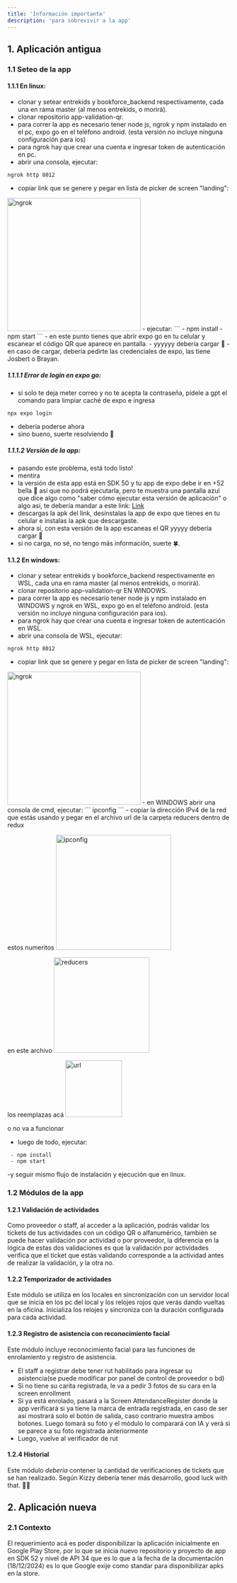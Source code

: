 ```yaml
---
title: 'Información importante'
description: 'para sobrevivir a la app'
---
```


## 1. Aplicación antigua
### 1.1 Seteo de la app

#### 1.1.1 En linux:

- clonar y setear entrekids y bookforce_backend respectivamente, cada una en rama master (al menos entrekids, o morirá).
- clonar repositorio app-validation-qr.
- para correr la app es necesario tener node js, ngrok y npm instalado en el pc, expo go en el teléfono android. (esta versión no incluye ninguna configuración para ios)
- para ngrok hay que crear una cuenta e ingresar token de autenticación en pc.
- abrir una consola, ejecutar:
```
ngrok http 8012
```
- copiar link que se genere y pegar en lista de picker de screen "landing":
<img height="301" src="/images/ngrok.jpg"  alt="ngrok"/>
- ejecutar:
```
 - npm install 
 - npm start 
```
- en este punto tienes que abrir expo go en tu celular y escanear el código QR que aparece en pantalla.
- yyyyyy debería cargar 🙂
- en caso de cargar, debería pedirte las credenciales de expo, las tiene Josbert o Brayan.

##### 1.1.1.1 Error de login en expo go:
- si solo te deja meter correo y no te acepta la contraseña, pídele a gpt el comando para limpiar caché de expo e ingresa 
```
npx expo login
```
- debería poderse ahora
- sino bueno, suerte resolviendo 🫡
##### 1.1.1.2 Versión de la app:
- pasando este problema, está todo listo!
- mentira
- la versión de esta app está en SDK 50 y tu app de expo debe ir en +52 bella 💅 así que no podrá ejecutarla, pero te muestra una pantalla azul que dice algo como "saber cómo ejecutar esta versión de aplicación" o algo así, te debería mandar a este link:
[Link](/content/expo.dev/go?sdkVersion=50&platform=android&device=true)
- descargas la apk del link, desinstalas la app de expo que tienes en tu celular e instalas la apk que descargaste.
- ahora sí, con esta versión de la app escaneas el QR yyyyy debería cargar 🙂
- si no carga, no sé, no tengo más información, suerte 🍀.

#### 1.1.2 En windows:
- clonar y setear entrekids y bookforce_backend respectivamente en WSL, cada una en rama master (al menos entrekids, o morirá).
- clonar repositorio app-validation-qr EN WINDOWS.
- para correr la app es necesario tener node js y npm instalado en WINDOWS y ngrok en WSL, expo go en el teléfono android. (esta versión no incluye ninguna configuración para ios).
- para ngrok hay que crear una cuenta e ingresar token de autenticación en WSL.
- abrir una consola de WSL, ejecutar:
```
ngrok http 8012
```
- copiar link que se genere y pegar en lista de picker de screen "landing":
<img height="301" src=" ../images/ngrok.jpg"  alt="ngrok"/>
- en WINDOWS abrir una consola de cmd, ejecutar:
```
 ipconfig
```
- copiar la dirección IPv4 de la red que estás usando y pegar en el archivo url de la carpeta reducers dentro de redux

estos numeritos
<img height="260" src=" /images/ipconfig.jpg"  alt="ipconfig"/>

en este archivo
<img height="216" src=" /images/reducers.jpg"  alt="reducers"/>

los reemplazas acá
<img height="128" src=" /images/url.jpg"  alt="url"/>

o no va a funcionar
- luego de todo, ejecutar:
```
 - npm install
 - npm start
```
-y seguir mismo flujo de instalación y ejecución que en linux.

### 1.2 Módulos de la app

#### 1.2.1 Validación de actividades

Como proveedor o staff, al acceder a la aplicación, podrás validar los tickets de tus actividades con un código QR o alfanumérico, también se puede hacer validación por actividad o por proveedor, 
la diferencia en la lógica de estas dos validaciones es que la validación por actividades verifica que el ticket que estás validando corresponde a la actividad  antes de realizar la validación, 
y la otra no.

#### 1.2.2 Temporizador de actividades

Este módulo se utiliza en los locales en sincronización con un servidor local que se inicia en los pc del local y los relojes rojos que verás dando vueltas en la oficina.
Inicializa los relojes y sincroniza con la duración configurada para cada actividad.

#### 1.2.3 Registro de asistencia con reconocimiento facial

Este módulo incluye reconocimiento facial para las funciones de enrolamiento y registro de asistencia. 

- El staff a registrar debe tener rut habilitado para ingresar su asistencia(se puede modificar por panel de control de proveedor o bd)
- Si no tiene su carita registrada, le va a pedir 3 fotos de su cara en la screen enrollment
- Si ya está enrolado, pasará a la Screen AttendanceRegister donde la app verificará si ya tiene la marca de entrada registrada, en caso de ser así mostrará solo el botón de salida, caso contrario muestra ambos botones. Luego tomará su foto y el módulo lo comparará con IA y verá si se parece a su foto registrada anteriormente
- Luego, vuelve al verificador de rut

#### 1.2.4 Historial 

Este módulo *debería* contener la cantidad de verificaciones de tickets que se han realizado. Según Kizzy debería tener más desarrollo, good luck with that. 😶‍🌫️

## 2. Aplicación nueva

### 2.1 Contexto

El requerimiento acá es poder disponibilizar la aplicación inicialmente en Google Play Store, por lo que se inicia nuevo repositorio
y proyecto de app en SDK 52 y nivel de API 34 que es lo que a la fecha de la documentación (18/12/2024) es lo que Google exije como standar 
para disponibilizar apks en la store.
